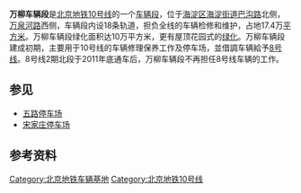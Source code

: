 {{Infobox railway depot
| name = 万柳车辆段
| depot_logo = 
| logo_upright = 
| logo_alt = 
| logo_caption = 
| image = Wanliu Depot (20210821162841).jpg
| image_upright = 
| image_alt = 
| caption = 
| location = {{CHN}}[[北京市|北京市]][[海淀区|海淀区]]
| coordinates = {{coord|39|58|48.37|N|116|17|32.66|E|display=inline}}
| owner = 
| operator = [[北京地铁|北京地铁]]
| depotcode = 
| type = 地铁车辆段
| roads = 
| rollingstock = 
| routes = {{北京地铁线路名|10|c}}
| opened = 2008年7月19日
| closed = 
| original = 
| former_depot_codes   =
| former_rolling_stock = 
}}{{coord|39|58|48.37|N|116|17|32.66|E|display=title}}
{{Not|巴沟车辆段}}
'''万柳车辆段'''是[[北京地铁|北京地铁]][[北京地铁10号线|10号线]]的一个[[车辆段|车辆段]]，位于[[海淀区|海淀区]][[海淀街道|海淀街道]][[巴沟路|巴沟路]]北侧，[[万泉河路|万泉河路]]西侧，车辆段内设18条轨道，担负全线的车辆检修和维护，占地17.4万[[平方米|平方米]]。万柳车辆段绿化面积达10万平方米，更有屋顶花园式的[[绿化|绿化]]。万柳车辆段建成初期，主要用于10号线的车辆修理保养工作及停车场，並借調车辆給予[[北京地铁8号线|8号线]]。8号线2期北段于2011年底通车后，万柳车辆段不再担任8号线车辆的工作。

== 参见 ==
*[[五路停车场|五路停车场]]
*[[宋家庄停车场|宋家庄停车场]]

== 参考资料 ==
{{cite web |url=http://news.yuanlin.com/detail/20060607/14870.htm |title=北京：首个屋顶花园地铁站将要建在万柳车辆段 |publisher=中国园林网 |work=北京晨报 |accessdate=2006-06-07 |archive-date=2013-12-03 |archive-url=https://web.archive.org/web/20131203061858/http://news.yuanlin.com/detail/20060607/14870.htm |dead-url=no }}

{{BJS-stub}}

{{北京地铁10号线|nocat}}
{{北京地铁车辆段}}
[[Category:北京地铁车辆基地|Category:北京地铁车辆基地]]
[[Category:北京地铁10号线|Category:北京地铁10号线]]